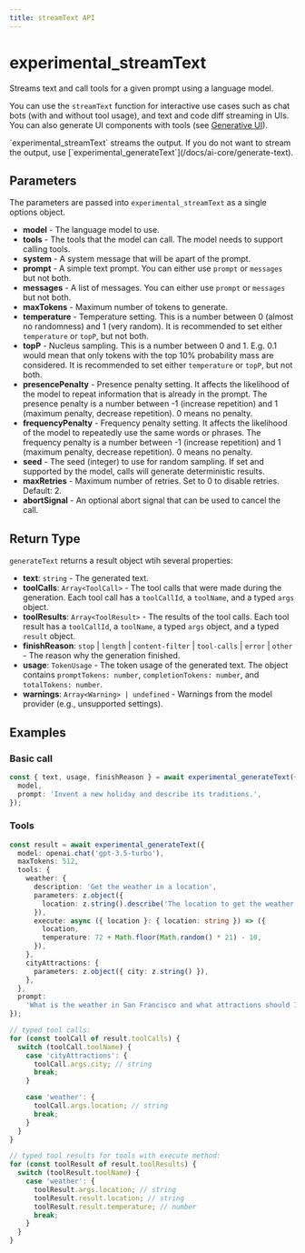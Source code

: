 ```yaml
---
title: streamText API
---
```



# experimental_streamText

Streams text and call tools for a given prompt using a language model.

You can use the `streamText` function for interactive use cases such as chat bots (with and without tool usage), and text and code diff streaming in UIs. You can also generate UI components with tools (see [Generative UI](/docs/concepts/ai-rsc)).

<Callout type="info">
  `experimental_streamText` streams the output. If you do not want to stream the
  output, use [`experimental_generateText`](/docs/ai-core/generate-text).
</Callout>

## Parameters

The parameters are passed into `experimental_streamText` as a single options object.

- **model** - The language model to use.
- **tools** - The tools that the model can call. The model needs to support calling tools.
- **system** - A system message that will be apart of the prompt.
- **prompt** - A simple text prompt. You can either use `prompt` or `messages` but not both.
- **messages** - A list of messages. You can either use `prompt` or `messages` but not both.
- **maxTokens** - Maximum number of tokens to generate.
- **temperature** - Temperature setting.
  This is a number between 0 (almost no randomness) and 1 (very random).
  It is recommended to set either `temperature` or `topP`, but not both.
- **topP** - Nucleus sampling. This is a number between 0 and 1.
  E.g. 0.1 would mean that only tokens with the top 10% probability mass are considered.
  It is recommended to set either `temperature` or `topP`, but not both.
- **presencePenalty** - Presence penalty setting.
  It affects the likelihood of the model to repeat information that is already in the prompt.
  The presence penalty is a number between -1 (increase repetition) and 1 (maximum penalty, decrease repetition).
  0 means no penalty.
- **frequencyPenalty** - Frequency penalty setting.
  It affects the likelihood of the model to repeatedly use the same words or phrases.
  The frequency penalty is a number between -1 (increase repetition) and 1 (maximum penalty, decrease repetition).
  0 means no penalty.
- **seed** - The seed (integer) to use for random sampling.
  If set and supported by the model, calls will generate deterministic results.
- **maxRetries** - Maximum number of retries. Set to 0 to disable retries. Default: 2.
- **abortSignal** - An optional abort signal that can be used to cancel the call.

## Return Type

`generateText` returns a result object wtih several properties:

- **text**: `string` - The generated text.
- **toolCalls**: `Array<ToolCall>` - The tool calls that were made during the generation. Each tool call has a `toolCallId`, a `toolName`, and a typed `args` object.
- **toolResults**: `Array<ToolResult>` - The results of the tool calls. Each tool result has a `toolCallId`, a `toolName`, a typed `args` object, and a typed `result` object.
- **finishReason**: `stop` | `length` | `content-filter` | `tool-calls` | `error` | `other` - The reason why the generation finished.
- **usage**: `TokenUsage` - The token usage of the generated text. The object contains `promptTokens: number`, `completionTokens: number`, and `totalTokens: number`.
- **warnings**: `Array<Warning> | undefined` - Warnings from the model provider (e.g., unsupported settings).

## Examples

### Basic call

```ts
const { text, usage, finishReason } = await experimental_generateText({
  model,
  prompt: 'Invent a new holiday and describe its traditions.',
});
```

### Tools

```ts
const result = await experimental_generateText({
  model: openai.chat('gpt-3.5-turbo'),
  maxTokens: 512,
  tools: {
    weather: {
      description: 'Get the weather in a location',
      parameters: z.object({
        location: z.string().describe('The location to get the weather for'),
      }),
      execute: async ({ location }: { location: string }) => ({
        location,
        temperature: 72 + Math.floor(Math.random() * 21) - 10,
      }),
    },
    cityAttractions: {
      parameters: z.object({ city: z.string() }),
    },
  },
  prompt:
    'What is the weather in San Francisco and what attractions should I visit?',
});

// typed tool calls:
for (const toolCall of result.toolCalls) {
  switch (toolCall.toolName) {
    case 'cityAttractions': {
      toolCall.args.city; // string
      break;
    }

    case 'weather': {
      toolCall.args.location; // string
      break;
    }
  }
}

// typed tool results for tools with execute method:
for (const toolResult of result.toolResults) {
  switch (toolResult.toolName) {
    case 'weather': {
      toolResult.args.location; // string
      toolResult.result.location; // string
      toolResult.result.temperature; // number
      break;
    }
  }
}
```
